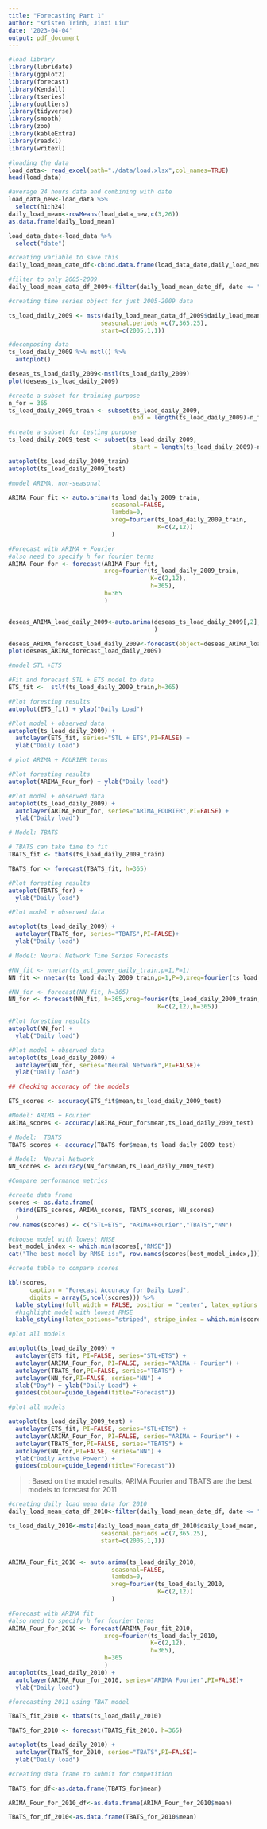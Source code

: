 ```yaml
---
title: "Forecasting Part 1"
author: "Kristen Trinh, Jinxi Liu"
date: '2023-04-04'
output: pdf_document
---
```


```r
#load library
library(lubridate)
library(ggplot2)
library(forecast)  
library(Kendall)
library(tseries)
library(outliers)
library(tidyverse)
library(smooth)
library(zoo)
library(kableExtra)
library(readxl)
library(writexl)
```

```r
#loading the data
load_data<- read_excel(path="./data/load.xlsx",col_names=TRUE)
head(load_data)
```

```r
#average 24 hours data and combining with date
load_data_new<-load_data %>%
  select(h1:h24)
daily_load_mean<-rowMeans(load_data_new,c(3,26))
as.data.frame(daily_load_mean)

load_data_date<-load_data %>%
  select("date")

#creating variable to save this
daily_load_mean_date_df<-cbind.data.frame(load_data_date,daily_load_mean)

#filter to only 2005-2009
daily_load_mean_data_df_2009<-filter(daily_load_mean_date_df, date <= "2009-12-31")
```


```r
#creating time series object for just 2005-2009 data

ts_load_daily_2009 <- msts(daily_load_mean_data_df_2009$daily_load_mean, 
                          seasonal.periods =c(7,365.25),
                          start=c(2005,1,1))
```

```r
#decomposing data
ts_load_daily_2009 %>% mstl() %>%
  autoplot()

deseas_ts_load_daily_2009<-mstl(ts_load_daily_2009)
plot(deseas_ts_load_daily_2009)
```



```r
#create a subset for training purpose
n_for = 365
ts_load_daily_2009_train <- subset(ts_load_daily_2009,
                                   end = length(ts_load_daily_2009)-n_for)

#create a subset for testing purpose
ts_load_daily_2009_test <- subset(ts_load_daily_2009,
                                   start = length(ts_load_daily_2009)-n_for)

autoplot(ts_load_daily_2009_train)
autoplot(ts_load_daily_2009_test)
```


```r
#model ARIMA, non-seasonal

ARIMA_Four_fit <- auto.arima(ts_load_daily_2009_train, 
                             seasonal=FALSE, 
                             lambda=0,
                             xreg=fourier(ts_load_daily_2009_train, 
                                          K=c(2,12))
                             )

#Forecast with ARIMA + Fourier
#also need to specify h for fourier terms
ARIMA_Four_for <- forecast(ARIMA_Four_fit,
                           xreg=fourier(ts_load_daily_2009_train,
                                        K=c(2,12),
                                        h=365),
                           h=365
                           ) 


deseas_ARIMA_load_daily_2009<-auto.arima(deseas_ts_load_daily_2009[,2], 
                                         )

deseas_ARIMA_forecast_load_daily_2009<-forecast(object=deseas_ARIMA_load_daily_2009, h=365)
plot(deseas_ARIMA_forecast_load_daily_2009)

```


```r
#model STL +ETS

#Fit and forecast STL + ETS model to data
ETS_fit <-  stlf(ts_load_daily_2009_train,h=365)

#Plot foresting results
autoplot(ETS_fit) + ylab("Daily Load")

#Plot model + observed data
autoplot(ts_load_daily_2009) +
  autolayer(ETS_fit, series="STL + ETS",PI=FALSE) +
  ylab("Daily Load")
```

```r
# plot ARIMA + FOURIER terms

#Plot foresting results
autoplot(ARIMA_Four_for) + ylab("Daily load")

#Plot model + observed data
autoplot(ts_load_daily_2009) +
  autolayer(ARIMA_Four_for, series="ARIMA_FOURIER",PI=FALSE) +
  ylab("Daily load")

```

```r
# Model: TBATS

# TBATS can take time to fit
TBATS_fit <- tbats(ts_load_daily_2009_train)

TBATS_for <- forecast(TBATS_fit, h=365)

#Plot foresting results
autoplot(TBATS_for) +
  ylab("Daily load") 

#Plot model + observed data

autoplot(ts_load_daily_2009) +
  autolayer(TBATS_for, series="TBATS",PI=FALSE)+
  ylab("Daily load") 

```

```r
# Model: Neural Network Time Series Forecasts

#NN_fit <- nnetar(ts_act_power_daily_train,p=1,P=1)
NN_fit <- nnetar(ts_load_daily_2009_train,p=1,P=0,xreg=fourier(ts_load_daily_2009_train, K=c(2,12)))

#NN_for <- forecast(NN_fit, h=365) 
NN_for <- forecast(NN_fit, h=365,xreg=fourier(ts_load_daily_2009_train, 
                                          K=c(2,12),h=365))

#Plot foresting results
autoplot(NN_for) +
  ylab("Daily load") 

#Plot model + observed data
autoplot(ts_load_daily_2009) +
  autolayer(NN_for, series="Neural Network",PI=FALSE)+
  ylab("Daily load") 

```

```r
## Checking accuracy of the models

ETS_scores <- accuracy(ETS_fit$mean,ts_load_daily_2009_test)  

#Model: ARIMA + Fourier 
ARIMA_scores <- accuracy(ARIMA_Four_for$mean,ts_load_daily_2009_test)

# Model:  TBATS 
TBATS_scores <- accuracy(TBATS_for$mean,ts_load_daily_2009_test)

# Model:  Neural Network 
NN_scores <- accuracy(NN_for$mean,ts_load_daily_2009_test)

```

```r
#Compare performance metrics

#create data frame
scores <- as.data.frame(
  rbind(ETS_scores, ARIMA_scores, TBATS_scores, NN_scores)
  )
row.names(scores) <- c("STL+ETS", "ARIMA+Fourier","TBATS","NN")

#choose model with lowest RMSE
best_model_index <- which.min(scores[,"RMSE"])
cat("The best model by RMSE is:", row.names(scores[best_model_index,]))  
```

```r
#create table to compare scores

kbl(scores, 
      caption = "Forecast Accuracy for Daily Load",
      digits = array(5,ncol(scores))) %>%
  kable_styling(full_width = FALSE, position = "center", latex_options = "hold_position") %>%
  #highlight model with lowest RMSE
  kable_styling(latex_options="striped", stripe_index = which.min(scores[,"RMSE"]))
```


```r
#plot all models

autoplot(ts_load_daily_2009) +
  autolayer(ETS_fit, PI=FALSE, series="STL+ETS") +
  autolayer(ARIMA_Four_for, PI=FALSE, series="ARIMA + Fourier") +
  autolayer(TBATS_for,PI=FALSE, series="TBATS") +
  autolayer(NN_for,PI=FALSE, series="NN") +
  xlab("Day") + ylab("Daily Load") +
  guides(colour=guide_legend(title="Forecast"))
```

```r
#plot all models

autoplot(ts_load_daily_2009_test) +
  autolayer(ETS_fit, PI=FALSE, series="STL+ETS") +
  autolayer(ARIMA_Four_for, PI=FALSE, series="ARIMA + Fourier") +
  autolayer(TBATS_for,PI=FALSE, series="TBATS") +
  autolayer(NN_for,PI=FALSE, series="NN") +
  ylab("Daily Active Power") +
  guides(colour=guide_legend(title="Forecast"))
```
>: Based on the model results, ARIMA Fourier and TBATS are the best models to forecast for 2011

```r
#creating daily load mean data for 2010
daily_load_mean_data_df_2010<-filter(daily_load_mean_date_df, date <= "2010-12-31")

ts_load_daily_2010<-msts(daily_load_mean_data_df_2010$daily_load_mean, 
                          seasonal.periods =c(7,365.25),
                          start=c(2005,1,1))


ARIMA_Four_fit_2010 <- auto.arima(ts_load_daily_2010, 
                             seasonal=FALSE, 
                             lambda=0,
                             xreg=fourier(ts_load_daily_2010, 
                                          K=c(2,12))
                             )

#Forecast with ARIMA fit
#also need to specify h for fourier terms
ARIMA_Four_for_2010 <- forecast(ARIMA_Four_fit_2010,
                           xreg=fourier(ts_load_daily_2010,
                                        K=c(2,12),
                                        h=365),
                           h=365
                           )
autoplot(ts_load_daily_2010) +
  autolayer(ARIMA_Four_for_2010, series="ARIMA Fourier",PI=FALSE)+
  ylab("Daily load") 


```

```r
#forecasting 2011 using TBAT model

TBATS_fit_2010 <- tbats(ts_load_daily_2010)

TBATS_for_2010 <- forecast(TBATS_fit_2010, h=365)

autoplot(ts_load_daily_2010) +
  autolayer(TBATS_for_2010, series="TBATS",PI=FALSE)+
  ylab("Daily load") 

```


```r
#creating data frame to submit for competition

TBATS_for_df<-as.data.frame(TBATS_for$mean)

ARIMA_Four_for_2010_df<-as.data.frame(ARIMA_Four_for_2010$mean)

TBATS_for_df_2010<-as.data.frame(TBATS_for_2010$mean)


```

